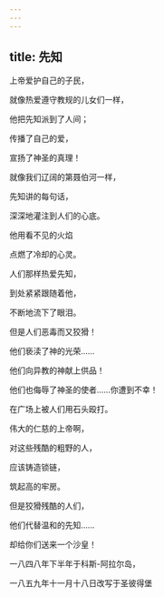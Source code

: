 ```yaml
---
---
---
```

title: 先知
---




上帝爱护自己的子民，

就像热爱遵守教规的儿女们一样，

他把先知派到了人间；

传播了自己的爱，

宣扬了神圣的真理！

就像我们辽阔的第聂伯河一样，

先知讲的每句话，

深深地灌注到人们的心底。

他用看不见的火焰

点燃了冷却的心灵。

人们那样热爱先知，

到处紧紧跟随着他，

不断地流下了眼泪。

但是人们恶毒而又狡猾！

他们亵渎了神的光荣……

他们向异教的神献上供品！

他们也侮辱了神圣的使者……你遭到不幸！

在广场上被人们用石头殴打。

伟大的仁慈的上帝啊，

对这些残酷的粗野的人，

应该铸造锁链，

筑起高的牢房。

但是狡猾残酷的人们，

他们代替温和的先知……

却给你们送来一个沙皇！

一八四八年下半年于科斯-阿拉尔岛，

一八五九年十一月十八日改写于圣彼得堡